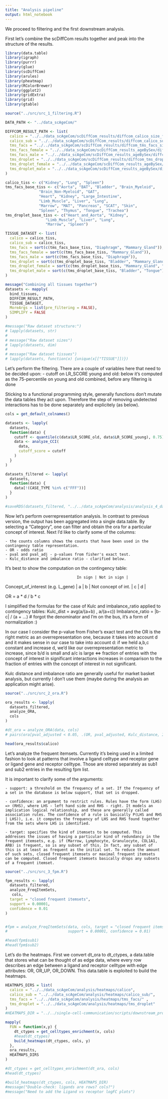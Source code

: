 ---
title: "Analysis pipeline"
output: html_notebook
---
    

We proceed to filtering and the first downstream analysis.

First let's combine the scDiffCom results together and peak into the structure of the results.

```{r}
library(data.table)
library(igraph)
library(purrr)
library(glue)
library(scDiffCom)
library(arules)
library(pheatmap)
library(RColorBrewer)
library(ggplot2)
library(gridExtra)
library(grid)
library(gtable)

source("../src/src_1_filtering.R")

DATA_PATH <- "../data_scAgeCom/"

DIFFCOM_RESULT_PATH <- list(
  calico = "../../data_scAgeCom/scDiffCom_results/diffcom_calico_size_factor_log_10000iter_mixed",
  calico_sub = "../../data_scAgeCom/scDiffCom_results/diffcom_calico_subtype_size_factor_log_10000iter_mixed",
  tms_facs = "../../data_scAgeCom/scDiffCom_results/diffcom_tms_facs_size_factor_log_10000iter_mixed",
  tms_facs_female = "../../data_scAgeCom/scDiffCom_results_ageBySex/diffcom_tms_facs_size_factor_log_10000iter_mixed_female/",
  tms_facs_male = "../../data_scAgeCom/scDiffCom_results_ageBySex/diffcom_tms_facs_size_factor_log_10000iter_mixed_male/",
  tms_droplet = "../../data_scAgeCom/scDiffCom_results/diffcom_tms_droplet_size_factor_log_10000iter_mixed",
  tms_droplet_female = "../../data_scAgeCom/scDiffCom_results_ageBySex/diffcom_tms_droplet_size_factor_log_10000iter_mixed_female/",
  tms_droplet_male = "../../data_scAgeCom/scDiffCom_results_ageBySex/diffcom_tms_droplet_size_factor_log_10000iter_mixed_male/"
)

calico_tiss <- c("Kidney", "Lung", "Spleen")
tms_facs_base_tiss <- c("Aorta", "BAT", "Bladder", "Brain_Myeloid",
               "Brain_Non-Myeloid", "GAT",
               "Heart", "Kidney", "Large_Intestine",
               "Limb_Muscle", "Liver", "Lung", 
               "Marrow", "MAT", "Pancreas", "SCAT", "Skin",
               "Spleen", "Thymus", "Tongue", "Trachea")
tms_droplet_base_tiss <- c("Heart_and_Aorta", "Kidney",
                  "Limb_Muscle", "Liver", "Lung",
                  "Marrow", "Spleen")

TISSUE_DATASET <- list(
  calico = calico_tiss,
  calico_sub = calico_tiss,
  tms_facs = sort(c(tms_facs_base_tiss, "Diaphragm", "Mammary_Gland")),
  tms_facs_female = sort(c(tms_facs_base_tiss, "Mammary_Gland")),
  tms_facs_male = sort(c(tms_facs_base_tiss, "Diaphragm")),
  tms_droplet = sort(c(tms_droplet_base_tiss, "Bladder", "Mammary_Gland", "Thymus", "Tongue")),
  tms_droplet_female = sort(c(tms_droplet_base_tiss, "Mammary_Gland", "Thymus")),
  tms_droplet_male = sort(c(tms_droplet_base_tiss, "Bladder", "Tongue"))
)

message("Combining all tissues together")
datasets <- mapply(
  bind_tissues,
  DIFFCOM_RESULT_PATH,
  TISSUE_DATASET,
  MoreArgs = list(pre_filtering = FALSE),
  SIMPLIFY = FALSE
)

#message("Raw dataset structure:")
# lapply(datasets, str)
# 
# message("Raw dataset sizes")
# lapply(datasets, dim)
# 
# message("Raw dataset tissues")
# lapply(datasets, function(x) {unique(x[["TISSUE"]])})

```

Let's perform the filtering. There are a couple of variables here that need to be decided upon:
    - cutoff on LR_SCORE young and old: below it's computed as the 75-percentile on young and old combined, before any filtering is done

Sticking to a functional programming style, generally functions don't mutate the data tables they act upon. Therefore the step of removing undetected interactions has to be done separately and explicitely (as below).    

```{r}

cols = get_default_colnames()

datasets <- lapply(
  datasets,
  function(data) {
    cutoff <- quantile(c(data$LR_SCORE_old, data$LR_SCORE_young), 0.75)
    data <- analyze_CCI(
      data,
      cutoff_score = cutoff
    )
  }
)

datasets_filtered <- lapply(
  datasets,
  function(data) {
    data[!(CASE_TYPE %in% c("FFF"))]
  }
)

#saveRDS(datasets_filtered, "../../data_scAgeCom/analysis/analysis_4_data_diffcom_filter_new.rds")

```


Now let's perform overrepresentation analysis. In contrast to previous version, the output has been aggregated into a single data.table. By selecting a "Category", one can filter and obtain the ora for a particular concept of interest. Next I'd like to clarify some of the columns:

    - the counts columns shows the counts that have been used in the contingency table representation.
    - OR - odds ratio
    - pval and pval_adj - p-values from fisher's exact test.
    - Kulc_distance and imbalance ratio - clarified below.

It's best to show the computation on the contingency table:
                                    
                                    In sign | Not in sign |
Concept_of_interest (e.g. L_gene) |     a   |     b       |
Not concept of int.               |     c   |     d       |

OR = a * d / b * c

I simplified the formulas for the case of Kulc and imbalance_ratio applied to contingency tables:
Kulc_dist = avg(a/(a+b) , a/(a+c))
Imbalance_ratio = |b-c| / (a + ...)  # forgot the denominator and I'm on the bus, it's a form of normalization :)

In our case I consider the p-value from Fisher's exact test and the OR is the right metric as an overrepresentation one, because it takes into account d and it makes sense in our case to take into account d: if we held a,b,c constant and increase d, we'd like our overrepresentation metric to increase, since b/d is small and a/c is large <=> fraction of entries with the concept of interest in significant interactions increases in comparison to the fraction of entries with the concept of interest in not significant. 

Kulc distance and imbalance ratio are generally useful for market basket analysis, but currently I don't use them (maybe during the analysis an application might arise). 


```{r}

source("../src/src_2_ora.R")

ora_results <- lapply(
  datasets_filtered,
  analyze_ORA,
  cols
)

#dt_ora = analyze_ORA(data, cols)
# pairs(ora[pval_adjusted < 0.05, .(OR, pval_adjusted, Kulc_distance, Imbalance_ratio)])

head(ora_results$calico)
```

Let's analyze the frequent itemsets. Currently it's being used in a limited fashion to look at patterns that involve a ligand celltype and receptor gene or ligand gene and receptor celltype. Those are stored separately as sub1 and sub2 entries in the resulting fpm list.

It is important to clarify some of the arguments:
    
    - support: a threshold on the frequency of a set. If the frequency of a set in the database is below support, that set is dropped.
    
    - confidence: an argument to restrict rules. Rules have the form (LHS) => (RHS), where LHS - left hand side and RHS - right. It models an implication logical relationship, and these are generally called association rules. The confidence of a rule is basically P(LHS and RHS | LHS)), i.e. it computes the frequency of LHS and RHS found together from the sets where LHS is identified.
    
    - target: specifies the kind of itemsets to be computed. This addresses the issues of having a particular kind of redundancy in the frequent itemsets, e.g. if (Marrow, Lymphocyte, Granulocyte, COL1A1, ARB) is frequent, so is any subset of this. In fact, any subset of this is at least as frequent as the initial set. To reduce the amount of such sets, closed frequent itemsets or maximal frequent itemsets can be computed. Closed frequent itemsets basically drops any subsets of a frequent itemset.

```{r}

source("../src/src_3_fpm.R")

fpm_results <- lapply(
  datasets_filtered,
  analyze_FreqItemSets,
   cols,
  target = "closed frequent itemsets",
  support = 0.00001,
  confidence = 0.01
)


#fpm = analyze_FreqItemSets(data, cols, target = "closed frequent itemsets",
#                           support = 0.00001, confidence = 0.01)

#head(fpm$sub1)
#head(fpm$sub2)
```

Let's do the heatmaps. First we convert dt_ora to dt_ctypes, a data.table that stores what can be thought of as edge data, where every row describes an edge between a ligand and receptor celltype with edge attributes: OR, OR_UP, OR_DOWN. This data.table is exploited to build the heatmaps.

```{r}
HEATMAPS_DIRS = list(
  calico = "../../data_scAgeCom/analysis/heatmaps/calico",
  calico_sub = "../../data_scAgeCom/analysis/heatmaps/calico_sub/",
  tms_facs = "../../data_scAgeCom/analysis/heatmaps/tms_facs/" ,
  tms_droplet = "../../data_scAgeCom/analysis/heatmaps/tms_droplet"
)
#HEATMAPS_DIR = "../../single-cell-communication/scripts/downstream_processing_dev/notebooks/heatmaps_dir"  # specify with or without "/" as last char :)

mapply(
  FUN = function(x,y) {
    dt_ctypes = get_celltypes_enrichment(x, cols)
    #head(dt_ctypes)
    build_heatmaps(dt_ctypes, cols, y)
  },
  ora_results,
  HEATMAPS_DIRS
)

#dt_ctypes = get_celltypes_enrichment(dt_ora, cols)
#head(dt_ctypes)

#build_heatmaps(dt_ctypes, cols, HEATMAPS_DIR)
#message("Double-check: ligands are rows? cols?")
#message("Need to add the Ligand vs receptor logFC plots")
```
